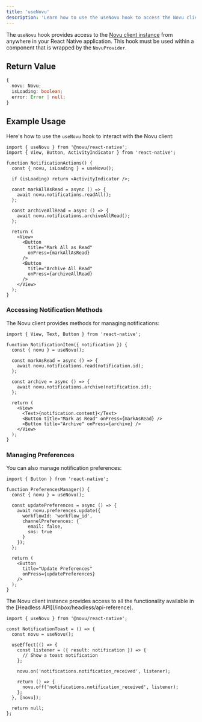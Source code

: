 ```yaml
---
title: 'useNovu'
description: 'Learn how to use the useNovu hook to access the Novu client instance in your React Native application'
---
```


The `useNovu` hook provides access to the [Novu client instance](/inbox/headless/api-reference#novu) from anywhere in your React Native application. This hook must be used within a component that is wrapped by the `NovuProvider`.

## Return Value

```typescript
{
  novu: Novu;
  isLoading: boolean;
  error: Error | null;
}
```

## Example Usage

Here's how to use the `useNovu` hook to interact with the Novu client:

```tsx
import { useNovu } from '@novu/react-native';
import { View, Button, ActivityIndicator } from 'react-native';

function NotificationActions() {
  const { novu, isLoading } = useNovu();
  
  if (isLoading) return <ActivityIndicator />;
  
  const markAllAsRead = async () => {
    await novu.notifications.readAll();
  };
  
  const archiveAllRead = async () => {
    await novu.notifications.archiveAllRead();
  };
  
  return (
    <View>
      <Button 
        title="Mark All as Read"
        onPress={markAllAsRead}
      />
      <Button 
        title="Archive All Read"
        onPress={archiveAllRead}
      />
    </View>
  );
}
```

### Accessing Notification Methods

The Novu client provides methods for managing notifications:

```tsx
import { View, Text, Button } from 'react-native';

function NotificationItem({ notification }) {
  const { novu } = useNovu();
  
  const markAsRead = async () => {
    await novu.notifications.read(notification.id);
  };
  
  const archive = async () => {
    await novu.notifications.archive(notification.id);
  };
  
  return (
    <View>
      <Text>{notification.content}</Text>
      <Button title="Mark as Read" onPress={markAsRead} />
      <Button title="Archive" onPress={archive} />
    </View>
  );
}
```

### Managing Preferences

You can also manage notification preferences:

```tsx
import { Button } from 'react-native';

function PreferencesManager() {
  const { novu } = useNovu();
  
  const updatePreferences = async () => {
    await novu.preferences.update({
      workflowId: 'workflow_id',
      channelPreferences: { 
        email: false,
        sms: true 
      }
    });
  };
  
  return (
    <Button 
      title="Update Preferences"
      onPress={updatePreferences}
    />
  );
}
```

<Callout type="info">
  The Novu client instance provides access to all the functionality available in the [Headless API](/inbox/headless/api-reference).
</Callout>

```tsx
import { useNovu } from '@novu/react-native';

const NotificationToast = () => {
  const novu = useNovu();

  useEffect(() => {
    const listener = ({ result: notification }) => {
      // Show a toast notification
    };

    novu.on('notifications.notification_received', listener);

    return () => {
      novu.off('notifications.notification_received', listener);
    };
  }, [novu]);

  return null;
};
```